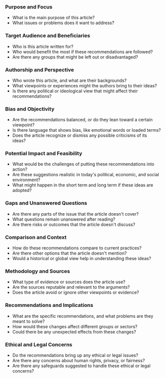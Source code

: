 ### Purpose and Focus
- What is the main purpose of this article?
- What issues or problems does it want to address?

### Target Audience and Beneficiaries
- Who is this article written for?
- Who would benefit the most if these recommendations are followed?
- Are there any groups that might be left out or disadvantaged?

### Authorship and Perspective
- Who wrote this article, and what are their backgrounds?
- What viewpoints or experiences might the authors bring to their ideas?
- Is there any political or ideological view that might affect their recommendations?

### Bias and Objectivity
- Are the recommendations balanced, or do they lean toward a certain viewpoint?
- Is there language that shows bias, like emotional words or loaded terms?
- Does the article recognize or dismiss any possible criticisms of its ideas?

### Potential Impact and Feasibility
- What would be the challenges of putting these recommendations into action?
- Are these suggestions realistic in today's political, economic, and social environment?
- What might happen in the short term and long term if these ideas are adopted?

### Gaps and Unanswered Questions
- Are there any parts of the issue that the article doesn't cover?
- What questions remain unanswered after reading?
- Are there risks or outcomes that the article doesn't discuss?

### Comparison and Context
- How do these recommendations compare to current practices?
- Are there other options that the article doesn't mention?
- Would a historical or global view help in understanding these ideas?

### Methodology and Sources
- What type of evidence or sources does the article use?
- Are the sources reputable and relevant to the arguments?
- Does the article avoid or ignore other viewpoints or evidence?

### Recommendations and Implications
- What are the specific recommendations, and what problems are they meant to solve?
- How would these changes affect different groups or sectors?
- Could there be any unexpected effects from these changes?

### Ethical and Legal Concerns
- Do the recommendations bring up any ethical or legal issues?
- Are there any concerns about human rights, privacy, or fairness?
- Are there any safeguards suggested to handle these ethical or legal concerns?





